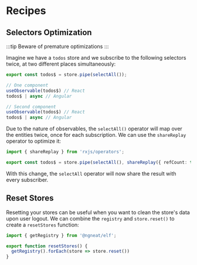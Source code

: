# Recipes

## Selectors Optimization

:::tip
Beware of premature optimizations
:::

Imagine we have a `todos` store and we subscribe to the following selectors twice, at two different places simultaneously:

```ts title="todos.repository.ts"
export const todos$ = store.pipe(selectAll());

// One component
useObservable(todos$) // React
todos$ | async // Angular

// Second component
useObservable(todos$) // React
todos$ | async // Angular
```

Due to the nature of observables, the `selectAll()` operator will map over the entities twice, once for each subscription. We can use the `shareReplay` operator to optimize it:

```ts title="todos.repository.ts"
import { shareReplay } from 'rxjs/operators';

export const todos$ = store.pipe(selectAll(), shareReplay({ refCount: true }))
```

With this change, the `selectAll` operator will now share the result with every subscriber.

## Reset Stores

Resetting your stores can be useful when you want to clean the store's data upon user logout. We can combine the `registry` and `store.reset()` to create a `resetStores` function:

```ts
import { getRegistry } from '@ngneat/elf';

export function resetStores() {
  getRegistry().forEach(store => store.reset())
}
```

